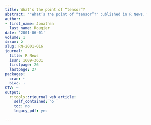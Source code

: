 ```yaml
---
title: What’s the point of “tensor”?
abstract: '"What’s the point of “tensor”?" published in R News.'
author:
- first_name: Jonathan
  last_name: Rougier
date: '2001-06-01'
volume: 1
issue: 2
slug: RN-2001-016
journal:
  title: R News
  issn: 1609-3631
  firstpage: 26
  lastpage: 27
packages:
  cran: ~
  bioc: ~
CTV: ~
output:
  rjtools::rjournal_web_article:
    self_contained: no
    toc: no
    legacy_pdf: yes

---
```

